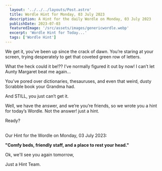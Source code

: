 ```yaml
---
  layout: '../../../layouts/Post.astro'
  title: Wordle Hint for Monday, 03 July 2023
  description: A Hint for the daily Wordle on Monday, 03 July 2023
  publishDate: 2023-07-03
  featuredImage: '/src/assets/images/genericwordle.webp'
  excerpt: 'Wordle Hint for Today...'
  tags: ['Wordle Hint']
---
```


  We get it, you’ve been up since the crack of dawn. You’re staring at your screen, trying desperately to get that coveted green row of letters. 

  What the heck could it be!??
  I’ve normally figured it out by now!
  I can’t let Aunty Margaret beat me again… 

  You’ve pored over dictionaries, thesauruses, and even that weird, dusty Scrabble book your Grandma had.

  And STILL, you just can’t get it. 

  Well, we have the answer, and we’re you’re friends, so we wrote you a hint for today’s Wordle.
  Not the answer! just a hint. 

  Ready?<br /><br />

  Our Hint for the Wordle on Monday, 03 July 2023:

  **"Comfy beds, friendly staff, and a place to rest your head."**

  Ok, we'll see you again tomorrow, 

  Just a Hint Team.
  